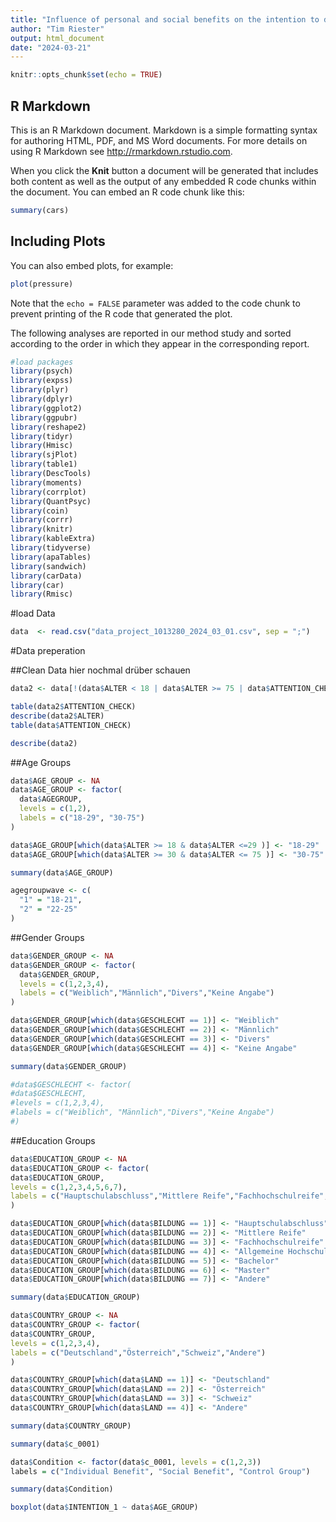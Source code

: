 ```yaml
---
title: "Influence of personal and social benefits on the intention to donate blood in the context of age and the constructs of the Self-Determination Theory - Master Thesis"
author: "Tim Riester"
output: html_document
date: "2024-03-21"
---
```


```r
knitr::opts_chunk$set(echo = TRUE)
```

## R Markdown

This is an R Markdown document. Markdown is a simple formatting syntax for authoring HTML, PDF, and MS Word documents. For more details on using R Markdown see <http://rmarkdown.rstudio.com>.

When you click the **Knit** button a document will be generated that includes both content as well as the output of any embedded R code chunks within the document. You can embed an R code chunk like this:

```r
summary(cars)
```

## Including Plots

You can also embed plots, for example:

```r
plot(pressure)
```

Note that the `echo = FALSE` parameter was added to the code chunk to prevent printing of the R code that generated the plot.


The following analyses are reported in our method study and sorted according to the order in which they appear in the corresponding report.

```r
#load packages
library(psych)
library(expss)
library(plyr)
library(dplyr)
library(ggplot2)
library(ggpubr)
library(reshape2)
library(tidyr)
library(Hmisc)
library(sjPlot)
library(table1)
library(DescTools)
library(moments)
library(corrplot)
library(QuantPsyc)
library(coin)
library(corrr)
library(knitr)
library(kableExtra)
library(tidyverse)
library(apaTables)
library(sandwich)
library(carData)
library(car)
library(Rmisc)

```
#load Data
```r
data  <- read.csv("data_project_1013280_2024_03_01.csv", sep = ";")
```

#Data preperation


##Clean Data hier nochmal drüber schauen
```r
data2 <- data[!(data$ALTER < 18 | data$ALTER >= 75 | data$ATTENTION_CHECK != 1), ]

table(data2$ATTENTION_CHECK)
describe(data2$ALTER)
table(data$ATTENTION_CHECK)

describe(data2)

```


##Age Groups
```r
data$AGE_GROUP <- NA
data$AGE_GROUP <- factor(
  data$AGEGROUP,
  levels = c(1,2),
  labels = c("18-29", "30-75")
)

data$AGE_GROUP[which(data$ALTER >= 18 & data$ALTER <=29 )] <- "18-29"
data$AGE_GROUP[which(data$ALTER >= 30 & data$ALTER <= 75 )] <- "30-75"

summary(data$AGE_GROUP)

agegroupwave <- c(
  "1" = "18-21",
  "2" = "22-25"
)
```

##Gender Groups
```r
data$GENDER_GROUP <- NA
data$GENDER_GROUP <- factor(
  data$GENDER_GROUP,
  levels = c(1,2,3,4),
  labels = c("Weiblich","Männlich","Divers","Keine Angabe")
)

data$GENDER_GROUP[which(data$GESCHLECHT == 1)] <- "Weiblich"
data$GENDER_GROUP[which(data$GESCHLECHT == 2)] <- "Männlich"
data$GENDER_GROUP[which(data$GESCHLECHT == 3)] <- "Divers"
data$GENDER_GROUP[which(data$GESCHLECHT == 4)] <- "Keine Angabe"

summary(data$GENDER_GROUP)

#data$GESCHLECHT <- factor(
#data$GESCHLECHT,
#levels = c(1,2,3,4),
#labels = c("Weiblich", "Männlich","Divers","Keine Angabe")
#)
```

##Education Groups
```r
data$EDUCATION_GROUP <- NA
data$EDUCATION_GROUP <- factor(
data$EDUCATION_GROUP,
levels = c(1,2,3,4,5,6,7),
labels = c("Hauptschulabschluss","Mittlere Reife","Fachhochschulreife","Allgemeine Hochschulreife","Bachelor","Master","Andere")
)

data$EDUCATION_GROUP[which(data$BILDUNG == 1)] <- "Hauptschulabschluss"
data$EDUCATION_GROUP[which(data$BILDUNG == 2)] <- "Mittlere Reife"
data$EDUCATION_GROUP[which(data$BILDUNG == 3)] <- "Fachhochschulreife"
data$EDUCATION_GROUP[which(data$BILDUNG == 4)] <- "Allgemeine Hochschulreife"
data$EDUCATION_GROUP[which(data$BILDUNG == 5)] <- "Bachelor"
data$EDUCATION_GROUP[which(data$BILDUNG == 6)] <- "Master"
data$EDUCATION_GROUP[which(data$BILDUNG == 7)] <- "Andere"

summary(data$EDUCATION_GROUP)
```
```r
data$COUNTRY_GROUP <- NA
data$COUNTRY_GROUP <- factor(
data$COUNTRY_GROUP,
levels = c(1,2,3,4),
labels = c("Deutschland","Österreich","Schweiz","Andere")
)

data$COUNTRY_GROUP[which(data$LAND == 1)] <- "Deutschland"
data$COUNTRY_GROUP[which(data$LAND == 2)] <- "Österreich"
data$COUNTRY_GROUP[which(data$LAND == 3)] <- "Schweiz"
data$COUNTRY_GROUP[which(data$LAND == 4)] <- "Andere"

summary(data$COUNTRY_GROUP)
```


```r
summary(data$c_0001)

data$Condition <- factor(data$c_0001, levels = c(1,2,3))
labels = c("Individual Benefit", "Social Benefit", "Control Group")

summary(data$Condition)
```

```r
boxplot(data$INTENTION_1 ~ data$AGE_GROUP)
```



